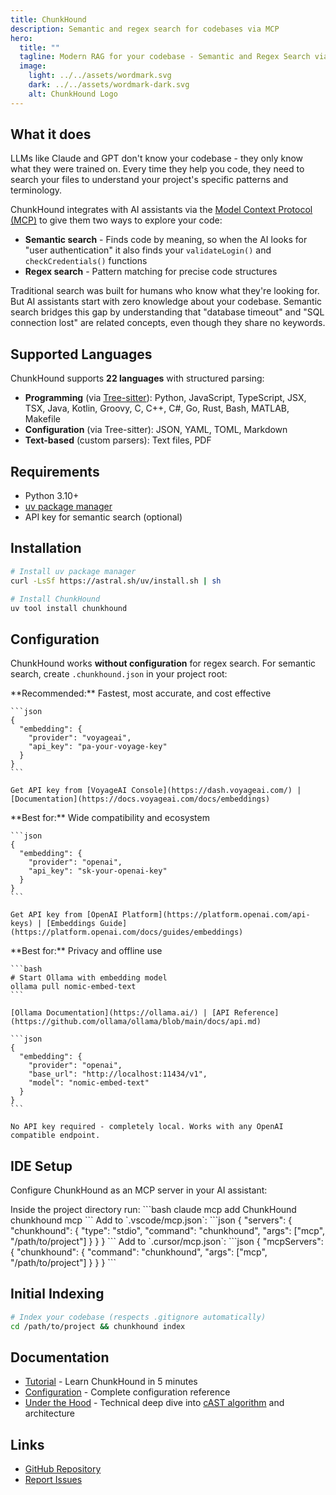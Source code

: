 ```yaml
---
title: ChunkHound
description: Semantic and regex search for codebases via MCP
hero:
  title: ""
  tagline: Modern RAG for your codebase - Semantic and Regex Search via MCP
  image:
    light: ../../assets/wordmark.svg
    dark: ../../assets/wordmark-dark.svg
    alt: ChunkHound Logo
---
```



## What it does

LLMs like Claude and GPT don't know your codebase - they only know what they were trained on. Every time they help you code, they need to search your files to understand your project's specific patterns and terminology.

ChunkHound integrates with AI assistants via the [Model Context Protocol (MCP)](https://modelcontextprotocol.io/) to give them two ways to explore your code:
- **Semantic search** - Finds code by meaning, so when the AI looks for "user authentication" it also finds your `validateLogin()` and `checkCredentials()` functions
- **Regex search** - Pattern matching for precise code structures

Traditional search was built for humans who know what they're looking for. But AI assistants start with zero knowledge about your codebase. Semantic search bridges this gap by understanding that "database timeout" and "SQL connection lost" are related concepts, even though they share no keywords.

## Supported Languages

ChunkHound supports **22 languages** with structured parsing:

- **Programming** (via [Tree-sitter](https://tree-sitter.github.io/tree-sitter/)): Python, JavaScript, TypeScript, JSX, TSX, Java, Kotlin, Groovy, C, C++, C#, Go, Rust, Bash, MATLAB, Makefile
- **Configuration** (via Tree-sitter): JSON, YAML, TOML, Markdown
- **Text-based** (custom parsers): Text files, PDF

## Requirements

- Python 3.10+
- [uv package manager](https://docs.astral.sh/uv/)
- API key for semantic search (optional)

## Installation

```bash
# Install uv package manager
curl -LsSf https://astral.sh/uv/install.sh | sh

# Install ChunkHound
uv tool install chunkhound
```

## Configuration

ChunkHound works **without configuration** for regex search. For semantic search, create `.chunkhound.json` in your project root:

<Tabs syncKey="provider">
  <TabItem label="VoyageAI">
    **Recommended:** Fastest, most accurate, and cost effective

    ```json
    {
      "embedding": {
        "provider": "voyageai",
        "api_key": "pa-your-voyage-key"
      }
    }
    ```

    Get API key from [VoyageAI Console](https://dash.voyageai.com/) | [Documentation](https://docs.voyageai.com/docs/embeddings)
  </TabItem>

  <TabItem label="OpenAI">
    **Best for:** Wide compatibility and ecosystem

    ```json
    {
      "embedding": {
        "provider": "openai",
        "api_key": "sk-your-openai-key"
      }
    }
    ```

    Get API key from [OpenAI Platform](https://platform.openai.com/api-keys) | [Embeddings Guide](https://platform.openai.com/docs/guides/embeddings)
  </TabItem>

  <TabItem label="Local">
    **Best for:** Privacy and offline use

    ```bash
    # Start Ollama with embedding model
    ollama pull nomic-embed-text
    ```

    [Ollama Documentation](https://ollama.ai/) | [API Reference](https://github.com/ollama/ollama/blob/main/docs/api.md)

    ```json
    {
      "embedding": {
        "provider": "openai",
        "base_url": "http://localhost:11434/v1",
        "model": "nomic-embed-text"
      }
    }
    ```

    No API key required - completely local. Works with any OpenAI compatible endpoint.
  </TabItem>
</Tabs>

## IDE Setup

Configure ChunkHound as an MCP server in your AI assistant:

<Tabs syncKey="ide-setup">
  <TabItem label="Claude Code">
    Inside the project directory run:
    ```bash
    claude mcp add ChunkHound chunkhound mcp
    ```
  </TabItem>

  <TabItem label="VS Code">
    Add to `.vscode/mcp.json`:
    ```json
    {
      "servers": {
        "chunkhound": {
          "type": "stdio",
          "command": "chunkhound",
          "args": ["mcp", "/path/to/project"]
        }
      }
    }
    ```
  </TabItem>

  <TabItem label="Cursor">
    Add to `.cursor/mcp.json`:
    ```json
    {
      "mcpServers": {
        "chunkhound": {
          "command": "chunkhound",
          "args": ["mcp", "/path/to/project"]
        }
      }
    }
    ```
  </TabItem>
</Tabs>

## Initial Indexing

```bash
# Index your codebase (respects .gitignore automatically)
cd /path/to/project && chunkhound index
```

<LatestChanges />

## Documentation

- [Tutorial](/tutorial/) - Learn ChunkHound in 5 minutes
- [Configuration](/configuration/) - Complete configuration reference
- [Under the Hood](/under-the-hood/) - Technical deep dive into [cAST algorithm](https://arxiv.org/pdf/2506.15655) and architecture

## Links

- [GitHub Repository](https://github.com/chunkhound/chunkhound)
- [Report Issues](https://github.com/chunkhound/chunkhound/issues)
